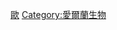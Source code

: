 {{Catnav|頁面分類|各種主題的頁面分類|按國家分類|各國生物|各國植物}}
{{Catnav|頁面分類|各種主題的頁面分類|按國家分類|各國生物|愛爾蘭生物}}
{{Commons category|Flora of Ireland}}

[[Category:各國植物|歐]]
[[Category:愛爾蘭生物|Category:愛爾蘭生物]]